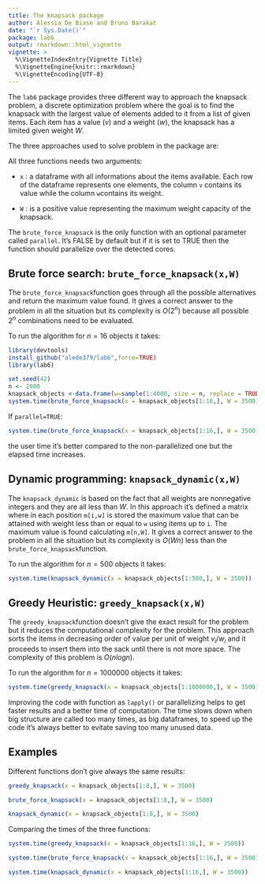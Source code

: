 ```yaml
---
title: The knapsack package
author: Alessia De Biase and Bruno Barakat
date: "`r Sys.Date()`"
package: lab6
output: rmarkdown::html_vignette
vignette: >
  %\VignetteIndexEntry{Vignette Title}
  %\VignetteEngine{knitr::rmarkdown}
  %\VignetteEncoding{UTF-8}
---
```


The `lab6` package provides three different way to approach the knapsack problem, a discrete optimization problem where the goal is to find the knapsack with the largest value of elements added to it from a list of given items. Each item has a value ($v$) and a weight ($w$), the knapsack has a limited given weight $W$.

The three approaches used to solve problem in the package are:

\itemize{
\item Brute force search: `brute_force_knapsack(x,W)`
\item Dynamic programming: `knapsack_dynamic(x,W)`
\item Greedy heuristic: `greedy_knapsack(x,W)`
}

All three functions needs two arguments:

- `x` : a dataframe with all informations about the items available. Each row of the dataframe represents one elements, the column `v` contains its value while the column `w`contains its weight. 

- `W` : is a positive value representing the maximum weight capacity of the knapsack.

The `brute_force_knapsack` is the only function with an optional parameter called `parallel`. It's FALSE by default but if it is set to TRUE then the function should parallelize over the detected cores.


## Brute force search: `brute_force_knapsack(x,W)`

The `brute_force_knapsack`function goes through all the possible alternatives and return the maximum value found. It gives a correct answer to the problem in all the situation but its complexity is $O(2^n)$ because all possible $2^n$ combinations need to be evaluated. 

To run the algorithm for $n=16$ objects it takes:

```r
library(devtools)
install_github("alede379/lab6",force=TRUE)
library(lab6)
```

```r
set.seed(42)
n <- 2000
knapsack_objects <-data.frame(w=sample(1:4000, size = n, replace = TRUE),v=runif(n = n, 0, 10000))
system.time(brute_force_knapsack(x = knapsack_objects[1:16,], W = 3500))
```

If `parallel=TRUE`:

```r
system.time(brute_force_knapsack(x = knapsack_objects[1:16,], W = 3500,parallel = TRUE))
```

the user time it's better compared to the non-parallelized one but the elapsed time increases.

## Dynamic programming: `knapsack_dynamic(x,W)`

The `knapsack_dynamic` is based on the fact that all weights are nonnegative integers and they are all less than $W$. In this approach it's defined a matrix where in each position `m[i,w]` is stored the maximum value that can be attained with weight less than or equal to `w` using items up to `i`. The maximum value is found calculating `m[n,W]`.
It gives a correct answer to the problem in all the situation but its complexity is $O(Wn)$ less than the `brute_force_knapsack`function. 

To run the algorithm for $n=500$ objects it takes:

```r
system.time(knapsack_dynamic(x = knapsack_objects[1:500,], W = 3500))
```

## Greedy Heuristic: `greedy_knapsack(x,W)`

The `greedy_knapsack`function doesn't give the exact result for the problem but it reduces the computational complexity for the problem. This approach sorts the items in decreasing order of value per unit of weight $v_i/w_i$ and it proceeds to insert them into the sack until there is not more space. 
The complexity of this problem is $O(nlogn)$. 

To run the algorithm for $n=1000000$ objects it takes:

```r
system.time(greedy_knapsack(x = knapsack_objects[1:1000000,], W = 3500))
```

Improving the code with function as `lapply()` or parallelizing helps to get faster results and a better time of computation. The time slows down when big structure are called too many times, as big dataframes, to speed up the code it's always better to evitate saving too many unused data. 

## Examples

Different functions don't give always the same results:

```r
greedy_knapsack(x = knapsack_objects[1:8,], W = 3500)
```
```r
brute_force_knapsack(x = knapsack_objects[1:8,], W = 3500)
```
```r
knapsack_dynamic(x = knapsack_objects[1:8,], W = 3500)
```

Comparing the times of the three functions: 

```r
system.time(greedy_knapsack(x = knapsack_objects[1:16,], W = 3500))
```
```r
system.time(brute_force_knapsack(x = knapsack_objects[1:16,], W = 3500))
```
```r
system.time(knapsack_dynamic(x = knapsack_objects[1:16,], W = 3500))
```